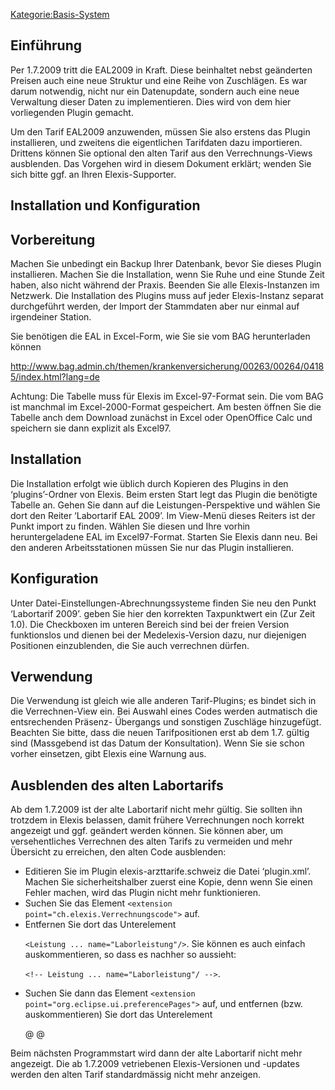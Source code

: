 [[Kategorie:Basis-System]]
== Einführung ==

Per 1.7.2009 tritt die EAL2009 in Kraft. Diese beinhaltet nebst geänderten Preisen auch eine neue Struktur und eine Reihe von Zuschlägen. Es war darum notwendig, nicht nur ein Datenupdate, sondern auch eine neue Verwaltung dieser Daten zu implementieren. Dies wird von dem hier vorliegenden Plugin gemacht.

Um den Tarif EAL2009 anzuwenden, müssen Sie also erstens das Plugin installieren, und zweitens die eigentlichen Tarifdaten dazu importieren. Drittens können Sie optional</s> den alten Tarif aus den Verrechnungs-Views ausblenden. Das Vorgehen wird in diesem Dokument erklärt; wenden Sie sich bitte ggf. an Ihren Elexis-Supporter.

== Installation und Konfiguration ==

== Vorbereitung ==

Machen Sie unbedingt ein Backup Ihrer Datenbank, bevor Sie dieses Plugin installieren. Machen Sie die Installation, wenn Sie Ruhe und eine Stunde Zeit haben, also nicht während der Praxis. Beenden Sie alle Elexis-Instanzen im Netzwerk. Die Installation des Plugins muss auf jeder Elexis-Instanz separat durchgeführt werden, der Import der Stammdaten aber nur einmal auf irgendeiner Station.

Sie benötigen die EAL in Excel-Form, wie Sie sie vom BAG herunterladen können

http://www.bag.admin.ch/themen/krankenversicherung/00263/00264/04185/index.html?lang=de

Achtung: Die Tabelle muss für Elexis im Excel-97-Format sein. Die vom BAG ist manchmal im Excel-2000-Format gespeichert. Am besten öffnen Sie die Tabelle anch dem Download zunächst in Excel oder OpenOffice Calc und speichern sie dann explizit als Excel97.

== Installation ==

Die Installation erfolgt wie üblich durch Kopieren des Plugins in den ‘plugins’-Ordner von Elexis. Beim ersten Start legt das Plugin die benötigte Tabelle an. Gehen Sie dann auf die Leistungen-Perspektive und wählen Sie dort den Reiter ‘Labortarif EAL 2009’. Im View-Menü dieses Reiters ist der Punkt import zu finden. Wählen Sie diesen und Ihre vorhin heruntergeladene EAL im Excel97-Format. Starten Sie Elexis dann neu. Bei den anderen Arbeitsstationen müssen Sie nur das Plugin installieren.

== Konfiguration ==

Unter Datei-Einstellungen-Abrechnungssysteme finden Sie neu den Punkt ‘Labortarif 2009’. geben Sie hier den korrekten Taxpunktwert ein (Zur Zeit 1.0). Die Checkboxen im unteren Bereich sind bei der freien Version funktionslos und dienen bei der Medelexis-Version dazu, nur diejenigen Positionen einzublenden, die Sie auch verrechnen dürfen.

== Verwendung ==

Die Verwendung ist gleich wie alle anderen Tarif-Plugins; es bindet sich in die Verrechnen-View ein. Bei Auswahl eines Codes werden autmatisch die entsrechenden Präsenz- Übergangs und sonstigen Zuschläge hinzugefügt. Beachten Sie bitte, dass die neuen Tarifpositionen erst ab dem 1.7. gültig sind (Massgebend ist das Datum der Konsultation). Wenn Sie sie schon vorher einsetzen, gibt Elexis eine Warnung aus.

== Ausblenden des alten Labortarifs ==

Ab dem 1.7.2009 ist der alte Labortarif nicht mehr gültig. Sie sollten ihn trotzdem in Elexis belassen, damit frühere Verrechnungen noch korrekt angezeigt und ggf. geändert werden können. Sie können aber, um versehentliches Verrechnen des alten Tarifs zu vermeiden und mehr Übersicht zu erreichen, den alten Code ausblenden:

<ul>
<li><p>Editieren Sie im Plugin elexis-arzttarife.schweiz die Datei ‘plugin.xml’. Machen Sie sicherheitshalber zuerst eine Kopie, denn wenn Sie einen Fehler machen, wird das Plugin nicht mehr funktionieren.</p></li>
<li><p>Suchen Sie das Element <tt>&lt;extension point=&quot;ch.elexis.Verrechnungscode&quot;&gt;</tt> auf.</p></li>
<li><p>Entfernen Sie dort das Unterelement</p>
<p><tt>&lt;Leistung ... name=&quot;Laborleistung&quot;/&gt;</tt>. Sie können es auch einfach auskommentieren, so dass es nachher so aussieht:</p>
<p><tt>&lt;!-- Leistung ... name=&quot;Laborleistung&quot;/ --&gt;</tt>.</p></li>
<li><p>Suchen Sie dann das Element <tt>&lt;extension point=&quot;org.eclipse.ui.preferencePages&quot;&gt;</tt> auf, und entfernen (bzw. auskommentieren) Sie dort das Unterelement</p>
<p>@ @</p></li></ul>

Beim nächsten Programmstart wird dann der alte Labortarif nicht mehr angezeigt. Die ab 1.7.2009 vetriebenen Elexis-Versionen und -updates werden den alten Tarif standardmässig nicht mehr anzeigen.



{{PluginInfo
|plugin=ch.elexis.labortarif.ch2009
| eingelesen=von /elexis-base/ch.elexis.labortarif.ch2009/doc/ch.elexis.labortarif.ch2009.tex am 29.03.2013
| name=Labortarif CH 2009
| description=Labortarif 2009
| category=invisible
| license=EPL
| first_commit_date=2009-08-17
| first_commit_author=rgw_ch
| responsible=support@medelexis.ch
| type=Basis-System


}}